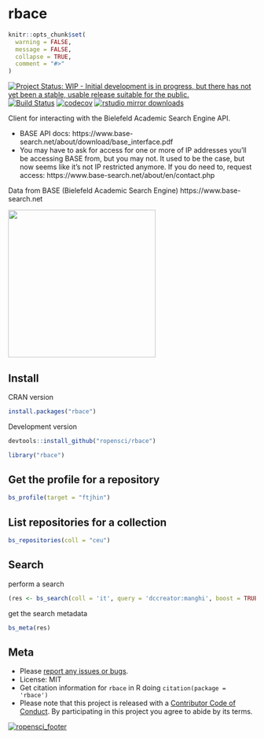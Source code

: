 rbace
=====

```r
knitr::opts_chunk$set(
  warning = FALSE,
  message = FALSE,
  collapse = TRUE,
  comment = "#>"
)
```

[![Project Status: WIP - Initial development is in progress, but there has not yet been a stable, usable release suitable for the public.](https://www.repostatus.org/badges/latest/wip.svg)](https://www.repostatus.org/#wip)
[![Build Status](https://travis-ci.org/ropensci/rbace.svg?branch=master)](https://travis-ci.org/ropensci/rbace)
[![codecov](https://codecov.io/gh/ropensci/rbace/branch/master/graph/badge.svg)](https://codecov.io/gh/ropensci/rbace)
[![rstudio mirror downloads](https://cranlogs.r-pkg.org/badges/rbace)](https://github.com/metacran/cranlogs.app)


Client for interacting with the Bielefeld Academic Search Engine API.

* BASE API docs: https://www.base-search.net/about/download/base_interface.pdf
* You may have to ask for access for one or more of IP addresses you'll be accessing BASE from, but you may not. It used to be the case, but now seems like it's not IP restricted anymore. If you do need to, request access: https://www.base-search.net/about/en/contact.php

Data from BASE (Bielefeld Academic Search Engine) https://www.base-search.net

[<img src="man/figures/BASE_search_engine_logo.svg.png" width="300">](https://www.base-search.net)

## Install

CRAN version

```r
install.packages("rbace")
```

Development version

```r
devtools::install_github("ropensci/rbace")
```

```r
library("rbace")
```

## Get the profile for a repository


```r
bs_profile(target = "ftjhin")
```

## List repositories for a collection


```r
bs_repositories(coll = "ceu")
```

## Search

perform a search

```r
(res <- bs_search(coll = 'it', query = 'dccreator:manghi', boost = TRUE))
```

get the search metadata

```r
bs_meta(res)
```


## Meta

* Please [report any issues or bugs](https://github.com/ropensci/rbace/issues).
* License: MIT
* Get citation information for `rbace` in R doing `citation(package = 'rbace')`
* Please note that this project is released with a [Contributor Code of Conduct][coc].
By participating in this project you agree to abide by its terms.

[![ropensci_footer](https://ropensci.org/public_images/github_footer.png)](https://ropensci.org)

[coc]: https://github.com/ropensci/rbace/blob/master/CODE_OF_CONDUCT.md
